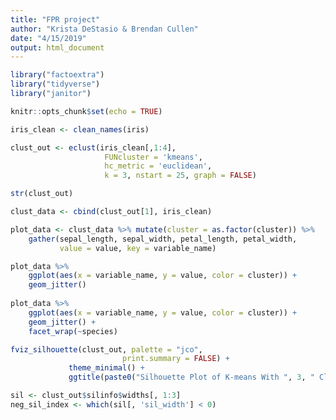 ```yaml
---
title: "FPR project"
author: "Krista DeStasio & Brendan Cullen"
date: "4/15/2019"
output: html_document
---
```


```r
library("factoextra")
library("tidyverse")
library("janitor")

knitr::opts_chunk$set(echo = TRUE)
```

```r
iris_clean <- clean_names(iris)

clust_out <- eclust(iris_clean[,1:4], 
                     FUNcluster = 'kmeans', 
                     hc_metric = 'euclidean',
                     k = 3, nstart = 25, graph = FALSE)

str(clust_out)

clust_data <- cbind(clust_out[1], iris_clean)

plot_data <- clust_data %>% mutate(cluster = as.factor(cluster)) %>% 
    gather(sepal_length, sepal_width, petal_length, petal_width, 
           value = value, key = variable_name) 

plot_data %>% 
    ggplot(aes(x = variable_name, y = value, color = cluster)) +
    geom_jitter()
    
plot_data %>% 
    ggplot(aes(x = variable_name, y = value, color = cluster)) +
    geom_jitter() + 
    facet_wrap(~species)

fviz_silhouette(clust_out, palette = "jco",
                         print.summary = FALSE) + 
             theme_minimal() + 
             ggtitle(paste0("Silhouette Plot of K-means With ", 3, " Clusters"))

sil <- clust_out$silinfo$widths[, 1:3]
neg_sil_index <- which(sil[, 'sil_width'] < 0)
```

